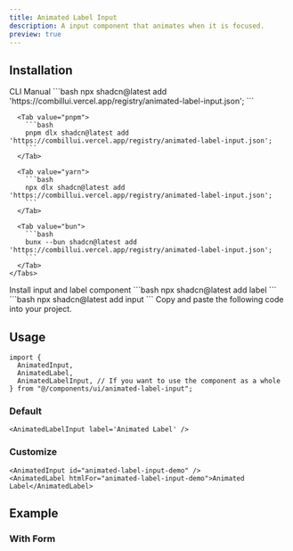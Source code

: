 ```yaml
---
title: Animated Label Input
description: A input component that animates when it is focused.
preview: true
---
```


<ComponentTabs name='animated-label-input-default' />

## Installation

<ShadcnTabs defaultValue='cli'>
  <TabsList >
    <TabsTrigger  value='cli'>
      CLI
    </TabsTrigger>
    <TabsTrigger  value='manual'>
      Manual
    </TabsTrigger>
  </TabsList>

  <TabsContent  value='cli'>
    <Tabs items={["npm", "pnpm", "yarn", "bun"]}>
      <Tab value="npm">
        ```bash
        npx shadcn@latest add 'https://combillui.vercel.app/registry/animated-label-input.json';
        ```
      </Tab>
      
      <Tab value="pnpm">
        ```bash 
        pnpm dlx shadcn@latest add 'https://combillui.vercel.app/registry/animated-label-input.json';
        ```
      </Tab>

      <Tab value="yarn">
        ```bash
        npx dlx shadcn@latest add 'https://combillui.vercel.app/registry/animated-label-input.json';
        ```
      </Tab>

      <Tab value="bun">
        ```bash
        bunx --bun shadcn@latest add 'https://combillui.vercel.app/registry/animated-label-input.json';
        ```
      </Tab>
    </Tabs>

  </TabsContent>
  <TabsContent  value='manual'>
    <Steps>
      <Step>
        Install input and label component
        ```bash
        npx shadcn@latest add label
        ```
        ```bash
        npx shadcn@latest add input
        ```
      </Step>
      <Step>
        Copy and paste the following code into your project.
        <ComponentSource name="animated-label-input" />
      </Step>
    </Steps>
  </TabsContent>
</ShadcnTabs>

## Usage

```tsx
import {
  AnimatedInput,
  AnimatedLabel,
  AnimatedLabelInput, // If you want to use the component as a whole
} from "@/components/ui/animated-label-input";
```

### Default

```tsx
<AnimatedLabelInput label='Animated Label' />
```

### Customize

```tsx
<AnimatedInput id="animated-label-input-demo" />
<AnimatedLabel htmlFor="animated-label-input-demo">Animated Label</AnimatedLabel>
```

## Example

### With Form

<ComponentTabs name='animated-label-input-with-form' />
